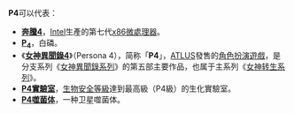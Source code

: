 {{DisambigNav|P|4}}
'''P4'''可以代表：
* '''[[奔騰4|奔騰4]]'''，[[Intel|Intel]]生產的第七代[[x86|x86]][[微處理器|微處理器]]。
* '''[[白磷|P<sub>4</sub>]]'''，白磷。
* 《'''[[女神異聞錄4|女神異聞錄4]]'''》（Persona 4），简称「'''P4'''」，[[ATLUS|ATLUS]]發售的[[電子角色扮演遊戲|角色扮演遊戲]]，是分支系列《[[女神異聞錄系列|女神異聞錄系列]]》的第五部主要作品，也属于主系列《[[女神转生系列|女神转生系列]]》。
* '''[[P4實驗室|P4實驗室]]'''，[[生物安全等級|生物安全等級]]達到最高級（P4級）的生化實驗室。
* '''[[P4噬菌体|P4噬菌体]]'''，一种卫星噬菌体。
{{disambig}}